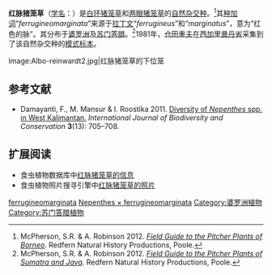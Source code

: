{{noteTA
|G1=Carnivorous Plant
}}

{{Speciesbox
|image = Albo-reinwardt.jpg
|image_caption = 红脉猪笼草的下位笼
|taxon=Nepenthes × ferrugineomarginata
|authority = [[仓田重夫|Sh.Kurata]] (1982)
}}

'''红脉猪笼草'''（[[学名|学名]]：''{{lang|la|Nepenthes × ferrugineomarginata}}''）是[[白环猪笼草|白环猪笼草]]和[[两眼猪笼草|两眼猪笼草]]的[[自然杂交种|自然杂交种]]。<ref>McPherson, S.R. & A. Robinson 2012. ''[[婆罗洲的猪笼草野外指南|Field Guide to the Pitcher Plants of Borneo]]''. Redfern Natural History Productions, Poole.</ref>其[[种加词|种加词]]“''ferrugineomarginata''”来源于[[拉丁文|拉丁文]]“''ferrugineus''”和“''marginatus''”，意为“红色的脉”。其分布于[[婆罗洲|婆罗洲]]及[[苏门答腊|苏门答腊]]。<ref name=JavaSumatra>McPherson, S.R. & A. Robinson 2012. ''[[苏门答腊与爪哇的猪笼草野外指南|Field Guide to the Pitcher Plants of Sumatra and Java]]''. Redfern Natural History Productions, Poole.</ref>1981年，[[仓田重夫|仓田重夫]]在[[西加里曼丹省|西加里曼丹省]]采集到了该自然杂交种的[[模式标本|模式标本]]。

<gallery>
Image:Albo-reinwardt2.jpg|红脉猪笼草的下位笼
</gallery>

== 参考文献 ==
{{reflist|2}}
{{refbegin}}
* Damayanti, F., M. Mansur & I. Roostika 2011. [http://www.academicjournals.org/ijbc/PDF/pdf%202011/Dec/Damayanti%20et%20al.pdf Diversity of ''Nepenthes'' spp. in West Kalimantan.] ''International Journal of Biodiversity and Conservation'' '''3'''(13): 705–708. <!--http://www.webcitation.org/6JAikBsKE-->
{{refend}}

== 扩展阅读 ==
{{refbegin|2}}
* 食虫植物数据库中[http://www.omnisterra.com/bot/cp_home.cgi?name=ferrugineomarginata 红脉猪笼草的信息]
* 食虫植物照片搜寻引擎中[http://www.cpphotofinder.com/nepenthes-x-albomarginata-x-reinwardtiana-4226.html 红脉猪笼草的照片]
{{commons-inline|Nepenthes × ferrugineomarginata|红脉猪笼草}}
{{wikispecies-inline|Nepenthes × ferrugineomarginata|红脉猪笼草}}
{{refend}}

{{Nepenthes}}
{{Taxonbar|from=Q4911812}}

[[Category:猪笼草属自然杂交种|ferrugineomarginata]]
[[Category:亚洲食虫植物|Nepenthes × ferrugineomarginata]]
[[Category:婆罗洲植物|Category:婆罗洲植物]]
[[Category:苏门答腊植物|Category:苏门答腊植物]]


{{Nepenthes-stub}}